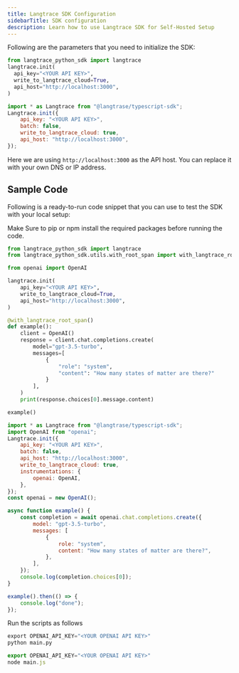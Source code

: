```yaml
---
title: Langtrace SDK Configuration
sidebarTitle: SDK configuration
description: Learn how to use Langtrace SDK for Self-Hosted Setup
---
```


Following are the parameters that you need to initialize the SDK:

<CodeGroup>

```python Python
from langtrace_python_sdk import langtrace
langtrace.init(
  api_key="<YOUR API KEY>",
  write_to_langtrace_cloud=True,
  api_host="http://localhost:3000",
)
```

```javascript Javascript
import * as Langtrace from "@langtrase/typescript-sdk";
Langtrace.init({
	api_key: "<YOUR API KEY>",
	batch: false,
	write_to_langtrace_cloud: true,
	api_host: "http://localhost:3000",
});
```

</CodeGroup>

Here we are using `http://localhost:3000` as the API host. You can replace it with your own DNS or IP address.

## Sample Code

Following is a ready-to-run code snippet that you can use to test the SDK with your local setup:

<Info>
	Make Sure to pip or npm install the required packages before running the code.
</Info>

<CodeGroup>

```python Python
from langtrace_python_sdk import langtrace
from langtrace_python_sdk.utils.with_root_span import with_langtrace_root_span

from openai import OpenAI

langtrace.init(
    api_key="<YOUR API KEY>",
    write_to_langtrace_cloud=True,
    api_host="http://localhost:3000",
)

@with_langtrace_root_span()
def example():
    client = OpenAI()
    response = client.chat.completions.create(
        model="gpt-3.5-turbo",
        messages=[
            {
                "role": "system",
                "content": "How many states of matter are there?"
            }
        ],
    )
    print(response.choices[0].message.content)

example()
```

```javascript Javascript
import * as Langtrace from "@langtrase/typescript-sdk";
import OpenAI from "openai";
Langtrace.init({
	api_key: "<YOUR API KEY>",
	batch: false,
	api_host: "http://localhost:3000",
	write_to_langtrace_cloud: true,
	instrumentations: {
		openai: OpenAI,
	},
});
const openai = new OpenAI();

async function example() {
	const completion = await openai.chat.completions.create({
		model: "gpt-3.5-turbo",
		messages: [
			{
				role: "system",
				content: "How many states of matter are there?",
			},
		],
	});
	console.log(completion.choices[0]);
}

example().then(() => {
	console.log("done");
});
```

</CodeGroup>

Run the scripts as follows

<CodeGroup>

```python main.py
export OPENAI_API_KEY="<YOUR OPENAI API KEY>"
python main.py
```

```javascript main.js
export OPENAI_API_KEY="<YOUR OPENAI API KEY>"
node main.js
```

</CodeGroup>
